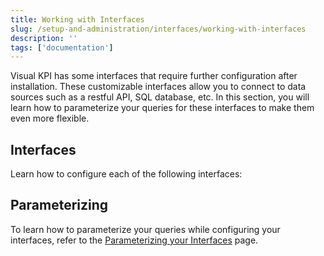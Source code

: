 ```yaml
---
title: Working with Interfaces
slug: /setup-and-administration/interfaces/working-with-interfaces
description: ''
tags: ['documentation']
---
```


Visual KPI has some interfaces that require further configuration after installation. These customizable interfaces allow you to connect to data sources such as a restful API, SQL database, etc. In this section, you will learn how to parameterize your queries for these interfaces to make them even more flexible.

## Interfaces

Learn how to configure each of the following interfaces:

<CardList cols={4}>
  <Card 
    title="ODBC Interface"
    icon="/media/setup-and-administration/icons/odbc.png"
    link="/setup-and-administration/interfaces/odbc"
  />

  <Card 
    title="JSON Interface"
    icon="/media/setup-and-administration/icons/json.png"
    link="/setup-and-administration/interfaces/json"
  />

  <Card 
    title="Python Interface"
    icon="/media/setup-and-administration/icons/python.png"
    link="/setup-and-administration/interfaces/python"
  />

  <Card 
    title="tStore Interface"
    icon="/media/setup-and-administration/icons/tstore.png"
    link="/setup-and-administration/interfaces/tstore"
  />
</CardList>

## Parameterizing

To learn how to parameterize your queries while configuring your interfaces, refer to the [Parameterizing your Interfaces](/setup-and-administration/interfaces/parameterizing-interfaces) page.